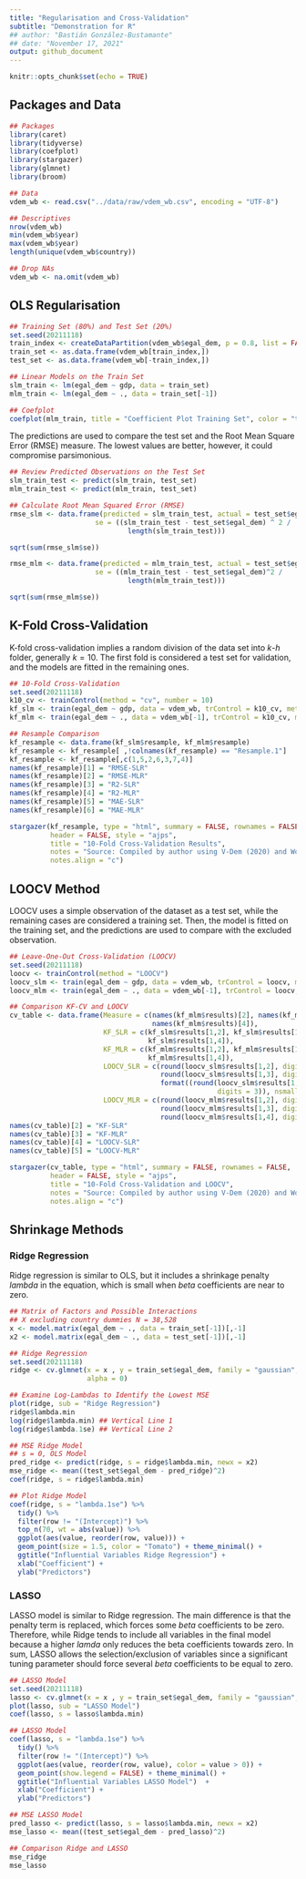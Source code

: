 ```yaml
---
title: "Regularisation and Cross-Validation"
subtitle: "Demonstration for R"
## author: "Bastián González-Bustamante"
## date: "November 17, 2021"
output: github_document
---
```


```r
knitr::opts_chunk$set(echo = TRUE)
```

## Packages and Data

```r
## Packages
library(caret)
library(tidyverse)
library(coefplot)
library(stargazer)
library(glmnet)
library(broom)
```

```r
## Data
vdem_wb <- read.csv("../data/raw/vdem_wb.csv", encoding = "UTF-8")

## Descriptives
nrow(vdem_wb)
min(vdem_wb$year)
max(vdem_wb$year)
length(unique(vdem_wb$country))

## Drop NAs
vdem_wb <- na.omit(vdem_wb) 
```

## OLS Regularisation

```r
## Training Set (80%) and Test Set (20%)
set.seed(20211118)
train_index <- createDataPartition(vdem_wb$egal_dem, p = 0.8, list = FALSE)
train_set <- as.data.frame(vdem_wb[train_index,])
test_set <- as.data.frame(vdem_wb[-train_index,])

## Linear Models on the Train Set
slm_train <- lm(egal_dem ~ gdp, data = train_set)
mlm_train <- lm(egal_dem ~ ., data = train_set[-1])

## Coefplot
coefplot(mlm_train, title = "Coefficient Plot Training Set", color = "tomato")
```

The predictions are used to compare the test set and the Root Mean Square Error (RMSE) measure. The lowest values are better, however, it could compromise parsimonious.

```r
## Review Predicted Observations on the Test Set
slm_train_test <- predict(slm_train, test_set)
mlm_train_test <- predict(mlm_train, test_set)

## Calculate Root Mean Squared Error (RMSE)
rmse_slm <- data.frame(predicted = slm_train_test, actual = test_set$egal_dem, 
                     se = ((slm_train_test - test_set$egal_dem) ^ 2 / 
                             length(slm_train_test)))

sqrt(sum(rmse_slm$se))

rmse_mlm <- data.frame(predicted = mlm_train_test, actual = test_set$egal_dem, 
                     se = ((mlm_train_test - test_set$egal_dem)^2 /
                             length(mlm_train_test)))

sqrt(sum(rmse_mlm$se))
```

## K-Fold Cross-Validation

K-fold cross-validation implies a random division of the data set into $k$-$h$ folder, generally $k = 10$. The first fold is considered a test set for validation, and the models are fitted in the remaining ones. 

```r
## 10-Fold Cross-Validation
set.seed(20211118)
k10_cv <- trainControl(method = "cv", number = 10)
kf_slm <- train(egal_dem ~ gdp, data = vdem_wb, trControl = k10_cv, method = "lm")
kf_mlm <- train(egal_dem ~ ., data = vdem_wb[-1], trControl = k10_cv, method = "lm")

## Resample Comparison
kf_resample <- data.frame(kf_slm$resample, kf_mlm$resample)
kf_resample <- kf_resample[ ,!colnames(kf_resample) == "Resample.1"]
kf_resample <- kf_resample[,c(1,5,2,6,3,7,4)]
names(kf_resample)[1] = "RMSE-SLR"
names(kf_resample)[2] = "RMSE-MLR"
names(kf_resample)[3] = "R2-SLR"
names(kf_resample)[4] = "R2-MLR"
names(kf_resample)[5] = "MAE-SLR"
names(kf_resample)[6] = "MAE-MLR"

stargazer(kf_resample, type = "html", summary = FALSE, rownames = FALSE, 
          header = FALSE, style = "ajps", 
          title = "10-Fold Cross-Validation Results", 
          notes = "Source: Compiled by author using V-Dem (2020) and World Bank (2021) data.", 
          notes.align = "c")
```

## LOOCV Method

LOOCV uses a simple observation of the dataset as a test set, while the remaining cases are considered a training set. Then, the model is fitted on the training set, and the predictions are used to compare with the excluded observation. 

```r
## Leave-One-Out Cross-Validation (LOOCV)
set.seed(20211118)
loocv <- trainControl(method = "LOOCV")
loocv_slm <- train(egal_dem ~ gdp, data = vdem_wb, trControl = loocv, method = "lm")
loocv_mlm <- train(egal_dem ~ ., data = vdem_wb[-1], trControl = loocv, method = "lm")

## Comparison KF-CV and LOOCV
cv_table <- data.frame(Measure = c(names(kf_mlm$results)[2], names(kf_mlm$results)[3],
                                   names(kf_mlm$results)[4]),
                       KF_SLR = c(kf_slm$results[1,2], kf_slm$results[1,3],
                                  kf_slm$results[1,4]),
                       KF_MLR = c(kf_mlm$results[1,2], kf_mlm$results[1,3],
                                  kf_mlm$results[1,4]),
                       LOOCV_SLR = c(round(loocv_slm$results[1,2], digits = 3),
                                     round(loocv_slm$results[1,3], digits = 3),
                                     format((round(loocv_slm$results[1,4], 
                                                   digits = 3)), nsmall = 3)),
                       LOOCV_MLR = c(round(loocv_mlm$results[1,2], digits = 3),
                                     round(loocv_mlm$results[1,3], digits = 3),
                                     round(loocv_mlm$results[1,4], digits = 3)))
names(cv_table)[2] = "KF-SLR"
names(cv_table)[3] = "KF-MLR"
names(cv_table)[4] = "LOOCV-SLR"
names(cv_table)[5] = "LOOCV-MLR"

stargazer(cv_table, type = "html", summary = FALSE, rownames = FALSE, 
          header = FALSE, style = "ajps", 
          title = "10-Fold Cross-Validation and LOOCV", 
          notes = "Source: Compiled by author using V-Dem (2020) and World Bank (2021) data.", 
          notes.align = "c")
```

## Shrinkage Methods 

### Ridge Regression

Ridge regression is similar to OLS, but it includes a shrinkage penalty *lambda* in the equation, which is small when *beta* coefficients are near to zero.

```r
## Matrix of Factors and Possible Interactions
## X excluding country dummies N = 38,528
x <- model.matrix(egal_dem ~ ., data = train_set[-1])[,-1] 
x2 <- model.matrix(egal_dem ~ ., data = test_set[-1])[,-1]

## Ridge Regression
set.seed(20211118)
ridge <- cv.glmnet(x = x , y = train_set$egal_dem, family = "gaussian", 
                   alpha = 0)

## Examine Log-Lambdas to Identify the Lowest MSE
plot(ridge, sub = "Ridge Regression") 
ridge$lambda.min
log(ridge$lambda.min) ## Vertical Line 1
log(ridge$lambda.1se) ## Vertical Line 2

## MSE Ridge Model
## s = 0, OLS Model
pred_ridge <- predict(ridge, s = ridge$lambda.min, newx = x2)
mse_ridge <- mean((test_set$egal_dem - pred_ridge)^2)
coef(ridge, s = ridge$lambda.min)

## Plot Ridge Model
coef(ridge, s = "lambda.1se") %>%
  tidy() %>%
  filter(row != "(Intercept)") %>%
  top_n(70, wt = abs(value)) %>%
  ggplot(aes(value, reorder(row, value))) +
  geom_point(size = 1.5, color = "Tomato") + theme_minimal() +
  ggtitle("Influential Variables Ridge Regression") +
  xlab("Coefficient") +
  ylab("Predictors")
```

### LASSO

LASSO model is similar to Ridge regression. The main difference is that the penalty term is replaced, which forces some *beta* coefficients to be zero. Therefore, while Ridge tends to include all variables in the final model because a higher *lamda* only reduces the beta coefficients towards zero. In sum, LASSO allows the selection/exclusion of variables since a significant tuning parameter should force several *beta* coefficients to be equal to zero.

```r
## LASSO Model
set.seed(20211118)
lasso <- cv.glmnet(x = x , y = train_set$egal_dem, family = "gaussian", alpha = 1)
plot(lasso, sub = "LASSO Model")
coef(lasso, s = lasso$lambda.min)

## LASSO Model
coef(lasso, s = "lambda.1se") %>%
  tidy() %>%
  filter(row != "(Intercept)") %>%
  ggplot(aes(value, reorder(row, value), color = value > 0)) +
  geom_point(show.legend = FALSE) + theme_minimal() +
  ggtitle("Influential Variables LASSO Model")  +
  xlab("Coefficient") +
  ylab("Predictors")

## MSE LASSO Model
pred_lasso <- predict(lasso, s = lasso$lambda.min, newx = x2)
mse_lasso <- mean((test_set$egal_dem - pred_lasso)^2) 

## Comparison Ridge and LASSO
mse_ridge
mse_lasso
```